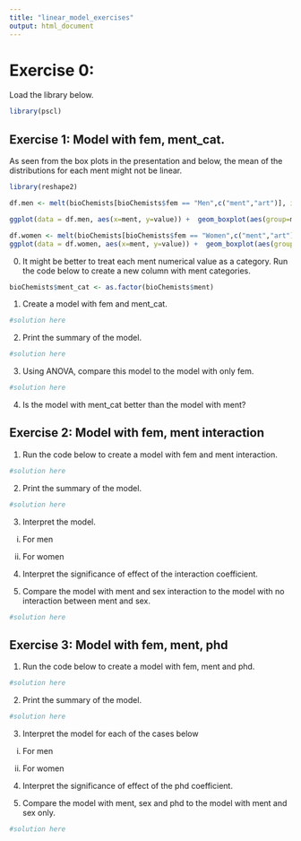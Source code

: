 ```yaml
---
title: "linear_model_exercises"
output: html_document
---
```

# Exercise 0:

Load the library below.

```r
library(pscl)
```
## Exercise 1: Model with fem, ment_cat.

As seen from the box plots in the presentation and below, the mean of the distributions for each ment might not be linear. 

```r
library(reshape2)
```

```r
df.men <- melt(bioChemists[bioChemists$fem == "Men",c("ment","art")], id.var = "ment")

ggplot(data = df.men, aes(x=ment, y=value)) +  geom_boxplot(aes(group=ment))
```

```r
df.women <- melt(bioChemists[bioChemists$fem == "Women",c("ment","art")], id.var = "ment")
ggplot(data = df.women, aes(x=ment, y=value)) +  geom_boxplot(aes(group=ment)) + ggtitle("Box plot of art vs ment for women")
```

0. It might be better to treat each ment numerical value as a category. Run the code below to create a new column with ment categories.

```r
bioChemists$ment_cat <- as.factor(bioChemists$ment)
```

1. Create a model with fem and ment_cat.

```r
#solution here

```

2. Print the summary of the model.

```r
#solution here

```

3. Using ANOVA, compare this model to the model with only fem.

```r
#solution here


```

4. Is the model with ment_cat better than the model with ment?


## Exercise 2: Model with fem, ment interaction

1. Run the code below to create a model with  fem and ment interaction.

```r
#solution here

```

2. Print the summary of the model.

```r
#solution here

```

3. Interpret the model.

i) For men

ii) For women

4. Interpret the significance of effect of the interaction coefficient. 


5. Compare the model with ment and sex interaction to the model with no interaction between ment and sex. 
```r
#solution here

```

## Exercise 3: Model with fem, ment, phd

1. Run the code below to create a model with  fem, ment and phd.

```r
#solution here

```

2. Print the summary of the model.

```r
#solution here

```

3. Interpret the model for each of the cases below

i) For men

ii) For women



4. Interpret the significance of effect of the phd coefficient. 


5. Compare the model with ment, sex and phd to the model with ment and sex only. 

```r
#solution here

```
